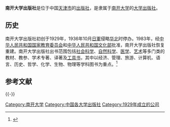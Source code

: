 {{Infobox publisher
| image        = File:南开大学出版社（Nankai University Press） - panoramio.jpg
| parent       =  
| status       = 
| founded      = 1929年（1983年重建）
| founder      = 
| successor    = 
| country      = {{PRC}}
| headquarters = [[天津市|天津市]][[南开区|南开区]]卫津路94号
| distribution = 
| keypeople    = 
| publications = 图书、音像制品
| topics       = 
| genre        = 
| imprints     = 
| revenue      = 
| numemployees = 
| nasdaq       = 
| url          = http://www.nkup.com.cn/
}}
'''南开大学出版社'''是位于中国[[天津市|天津市]]的[[出版社|出版社]]，是隶属于[[南开大学|南开大学]]的[[大学出版社|大学出版社]]。

==历史==
南开大学出版社初创于1929年，1936年10月[[日軍|日軍]]侵略[[华北|华北]]时停办。1983年，经[[中华人民共和国国家教育委员会|中华人民共和国国家教育委员会]]和[[中华人民共和国文化部|中华人民共和国文化部]]批准，南开大学出版社恢复重建。南开大学出版社出书范围包括[[社会科学|社会科学]]、[[自然科学|自然科学]]、[[医学|医学]]、[[艺术|艺术]]等多门类的教材、教参、学术专著、译著及[[工具书|工具书]]，其中以经济、管理、旅游、计算机、语言、历史、哲学、化学、生物、物理等学科图书为重点。<ref>{{Cite web |url=http://www.nkup.com.cn/?list-1338.html |title=出版社概况 |access-date=2015-03-23 |archive-date=2020-11-23 |archive-url=https://web.archive.org/web/20201123085750/http://www.nkup.com.cn/?list-1338.html |dead-url=yes }}</ref>

== 参考文献 ==
{{Reflist}}

{{-}}
{{南开大学}}
[[Category:南开大学|Category:南开大学]]
[[Category:中国各大学出版社|Category:中国各大学出版社]]
[[Category:1929年成立的公司|Category:1929年成立的公司]]